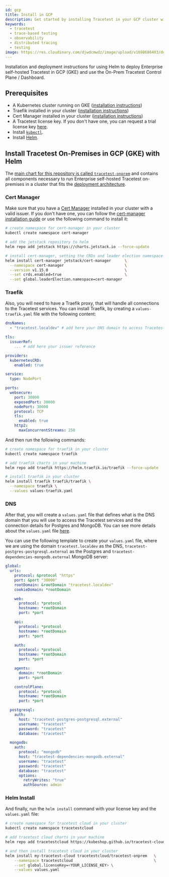 ```yaml
---
id: gcp
title: Install in GCP
description: Get started by installing Tracetest in your GCP cluster with GKE.
keywords:
  - tracetest
  - trace-based testing
  - observability
  - distributed tracing
  - testing
image: https://res.cloudinary.com/djwdcmwdz/image/upload/v1698686403/docs/Blog_Thumbnail_14_rsvkmo.jpg
---
```


Installation and deployment instructions for using Helm to deploy Enterprise self-hosted Tracetest in GCP (GKE) and use the On-Prem Tracetest Control Plane / Dashboard.

## Prerequisites

- A Kubernetes cluster running on GKE ([installation instructions](https://cloud.google.com/kubernetes-engine/docs/how-to/creating-an-autopilot-cluster))
- Traefik installed in your cluster ([installation instructions](https://doc.traefik.io/traefik/getting-started/install-traefik/))
- Cert Manager installed in your cluster ([installation instructions](https://cert-manager.io/docs/installation/kubernetes/))
- A Tracetest license key. If you don't have one, you can request a trial license key [here](https://tracetest.io/on-prem-installation).
- Install [`kubectl`](https://kubernetes.io/docs/tasks/tools/#kubectl).
- Install [Helm](https://helm.sh/).

## Install Tracetest On-Premises in GCP (GKE) with Helm

The [main chart for this repository is called `tracetest-onprem`](https://github.com/kubeshop/tracetest-cloud-charts/blob/main/README.md) and contains all components necessary to run Enterprise self-hosted Tracetest on-premises in a cluster that fits the [deployment architecture](/install/deployment-architecture).

### Cert Manager 

Make sure that you have a [Cert Manager](https://cert-manager.io) installed in your cluster with a valid issuer. If you don't have one, you can follow the [cert-manager installation guide](https://cert-manager.io/docs/installation/) or use the following command to install it:

```bash title="Terminal"
# create namespace for cert-manager in your cluster
kubectl create namespace cert-manager

# add the jetstack repository to helm
helm repo add jetstack https://charts.jetstack.io --force-update

# install cert-manager, setting the CRDs and leader election namespace (needed for GKE)
helm install cert-manager jetstack/cert-manager      \
  --namespace cert-manager                           \
  --version v1.15.0                                  \
  --set crds.enabled=true                            \
  --set global.leaderElection.namespace=cert-manager
```

### Traefik

Also, you will need to have a Traefik proxy, that will handle all connections to the Tracetest services. You can install Traefik, by creating a `values-traefik.yaml` file with the following content:

```yaml title="values-traefik.yaml"
dnsNames:
  - "tracetest.localdev" # add here your DNS domain to access Tracetest

tls:
  issuerRef:
    ... # add here your issuer reference

providers:
  kubernetesCRD:
    enabled: true

service:
  type: NodePort

ports:
  websecure:
    port: 30000
    exposedPort: 30000
    nodePort: 30000
    protocol: TCP
    tls:
      enabled: true
    http2:
      maxConcurrentStreams: 250
```

And then run the following commands:

```sh title="Terminal"
# create namespace for traefik in your cluster
kubectl create namespace traefik

# add traefik charts in your machine
helm repo add traefik https://helm.traefik.io/traefik --force-update

# install traefik in your cluster
helm install traefik traefik/traefik \
  --namespace traefik \
  --values values-traefik.yaml
```

### DNS

After that, you will create a `values.yaml` file that defines what is the DNS domain that you will use to access the Tracetest services and the connection details for Postgres and MongoDB.
You can see more details about the `values.yaml` file [here](https://github.com/kubeshop/tracetest-cloud-charts/blob/main/charts/tracetest-onprem/values.yaml).

You can use the following template to create your `values.yaml` file, where we are using the domain `tracetest.localdev` as the DNS, `tracetest-postgres-postgresql.external` as the Postgres and `tracetest-dependencies-mongodb.external` MongoDB server:

```yaml title="values.yaml"
global:
  urls:
    protocol: &protocol "https"
    port: &port "30000"
    rootDomain: &rootDomain "tracetest.localdev"
    cookieDomain: *rootDomain

    web:
      protocol: *protocol
      hostname: *rootDomain
      port: *port

    api:
      protocol: *protocol
      hostname: *rootDomain
      port: *port

    auth:
      protocol: *protocol
      hostname: *rootDomain
      port: *port

    agents:
      domain: *rootDomain
      port: *port

    controlPlane:
      protocol: *protocol
      hostname: *rootDomain
      port: *port

  postgresql:
    auth:
      host: "tracetest-postgres-postgresql.external"
      username: "tracetest"
      password: "tracetest"
      database: "tracetest"

  mongodb:
    auth:
      protocol: "mongodb"
      host: "tracetest-dependencies-mongodb.external"
      username: "tracetest"
      password: "tracetest"
      database: "tracetest"
      options:
        retryWrites: "true"
        authSource: admin
```

### Helm Install
And finally, run the `helm install` command with your license key and the `values.yaml` file:

```sh
# create namespace for tracetest cloud in your cluster
kubectl create namespace tracetestcloud

# add tracetest cloud charts in your machine
helm repo add tracetestcloud https://kubeshop.github.io/tracetest-cloud-charts --force-update

# and then install tracetest cloud in your cluster
helm install my-tracetest-cloud tracetestcloud/tracetest-onprem   \
    --namespace tracetestcloud                                    \
    --set global.licenseKey=<YOUR_LICENSE_KEY> \
    --values values.yaml
```
